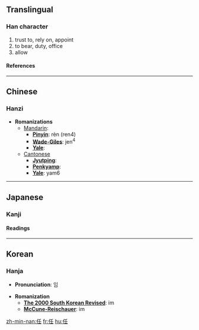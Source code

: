 ==Translingual==
===Han character===
{{Han char|rad=人|as=04|sn=6|four=2221<sub>4</sub>|canj=人竹土 (OHG)}}
# trust to, rely on, appoint
# to bear, duty, office
# allow
====References====
{{Han ref|kx=0094.240|dkj=00416|dj=0200.150|hdz=10122.060|uh=4EFB|ud=20219|bh=A5F4|bd=42484}}
----

==Chinese==
===Hanzi===


* '''Romanizations'''
** [[Mandarin]]:
*** '''[[Pinyin]]''': rèn (ren4)
*** '''[[Wade-Giles]]''': jen<sup>4</sup>
*** '''[[Yale]]''': 
**[[Cantonese]]
***'''[[Jyutping]]''':
***'''[[Penkyamp]]''': 
***'''[[Yale]]''': yam6


----
==Japanese==
===Kanji===


{{ja-kanji|grade=|rs=人04}}
====Readings====
{{ja-readings|on=[[にん]] (nin), [[にむ]] (nimu), [[じん]] (jin), [[じむ]] (jimu)|kun=[[まかせる]] (makaseru), [[になう]] (ninau), [[たえる]] (taeru)}}


----
==Korean==
===Hanja===

* '''Pronunciation''': 임

* '''Romanization'''
** '''[[The 2000 South Korean Revised Romanization|The 2000 South Korean Revised]]''': im
** '''[[McCune-Reischauer]]''': im


[[zh-min-nan:任]]
[[fr:任]]
[[hu:任]]